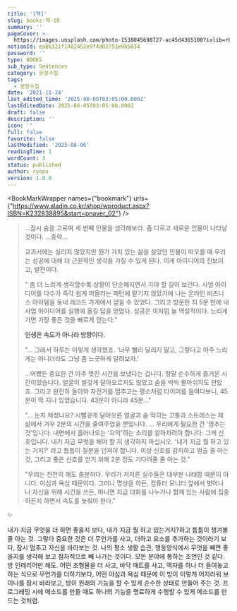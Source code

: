 ```yaml
---
title: '[책]'
slug: books-책-10
summary: ''
pageCover: >-
  https://images.unsplash.com/photo-1538045698727-ac45d4365100?ixlib=rb-4.0.3&q=85&fm=jpg&crop=entropy&cs=srgb
notionId: ea86321f1482452e9f4d02751e9b5834
password: ''
type: BOOKS
sub_type: Sentences
category: 문장수집
tags:
  - 문장수집
date: '2021-11-24'
last_edited_time: '2025-08-05T03:05:00.000Z'
lastEditedDate: 2025-08-05T03:05:00.000Z
draft: false
description: ''
icon: ''
full: false
favorite: false
lastModified: '2025-08-06'
readingTime: 1
wordCount: 3
status: published
author: ryoon
version: 1.0.0
---
```


<BookMarkWrapper names={"bookmark"} urls={"https://www.aladin.co.kr/shop/wproduct.aspx?ISBN=K232838895&start=pnaver_02"} />

> ...잠시 숨을 고르며 세 번째 인물을 생각해보라. 좀 다르고 새로운 인물이 나타날 것이다. ...중략...
>
> 교과서에는 실리지 않았지만 뭔가 가치 있는 삶을 살았던 인물이 떠오를 때 우리는 성공에 대해 더 근원적인 생각을 가질 수 있게 된다. 이게 아이디어의 진보이고, 발전이다.
>
>
> " 좀 더 느리게 생각할수록 상황이 단순해지면서 가야 할 길이 보인다. 사업 아이디어를 다수가 즉각 쉽게 떠올리는 패턴에 맡기지 않았기에 나는 온라인 비즈니스 아이템을 동네 레코드 가게에서 얻을 수 있었다. 그리고 방문한 지 5분 만에 내 사업 아이디어를 실행에 옮길 답을 얻었다. 성공은 이처럼 늘 역설적이다. 느리게 가면 가장 좋은 것을 빠르게 얻는다."
>
>
> **인생은 속도가 아니라 방향이다.**
>
>
> "... 그래서 하루는 이렇게 생각했죠. '너무 빨리 달리지 말고, 그렇다고 아주 느리게는 아니더라도 그냥 좀 느긋하게 달려보자.'
>
>
> ...어쨌든 중요한 건 아주 멋진 시간을 보냈다는 겁니다. 정말 순수하게 즐거운 시간이었습니다. 얼굴이 벌겋게 달아오르지도 않았고 숨을 씩씩 몰아쉬지도 안았죠. 그리고 완전히 돌아와 자전거를 멈추고는 평소처럼 타이머를 들여다보니, 45분이 막 지나 있었습니다. 43분이 아니라 45분..."
>
>
> "... 눈치 채셨나요? 시뻘겋게 달아오른 얼굴과 숨 막히는 고통과 스트레스는 제 삶에서 겨우 2분의 시간을 줄여주었을 뿐입니다. ... 우리에게 필요한 건 '멈추는 것'입니다. 내면에서 흘러나오는 '으악'하는 소리를 알아차려야 합니다. 그게 신호입니다. 내가 지금 무엇을 해야 할 지 생각하지 마십시오. '내가 지금 뭘 하고 있는 거지?' 라고 틈틈이 질문을 던져야 합니다. 이상 신호를 감지하고 멈출 줄 아는 것, 그리고 좋은 신호를 얻기 위해 2분 정도 기다려줄 줄 아는 것."
>
>
> "우리는 천천히 해도 충분하다. 우리가 저지른 실수들은 대부분 나태함 때문이 아니다. 야심과 욕심 때문이다. 그러니 명상을 하든, 컴퓨터 모니터 앞에서 벗어나 나 자신을 위해 시간을 쓰든, 아니면 지금 대화를 나누거나 함께 있는 사람에 집중하든지 하면서 속도를 늦춰야 한다."
>
>

✨


내가 지금 무엇을 더 하면 좋을지 보다, 내가 지금 뭘 하고 있는거지?하고 틈틈이 챙겨볼 줄 아는 것. 그렇다 중요한 것은 더 무언가를 사고, 더하고 요소를 추가하는 것이라기 보다, 잠시 멈추고 자신을 바라보는 것. 나의 평소 생활 습관, 행동양식에서 무엇을 빼면 좋을지를 생각해 보고 점차적으로 빼 나가는 것이다. 모든 분야에 통하는 조언인 것 같다. 방 인테리어만 해도. 어떤 조형물을 더 사고, 바닥 매트를 사고, 액자를 하나 더 들여놓고 하는 식으로 무언가를 더하기보다, 어떤 야심과 욕심 때문에 이 방이 이렇게 어지러워 보이나를 잠시 바라보고, 방이 원래의 기능을 할 수 있게 순수한 상태로 만들어 주는 것. 프로그래밍 시에 메소드를 만들 때도 하나의 기능을 명료하게 수행할 수 있게 메소드를 만드는 것처럼.

